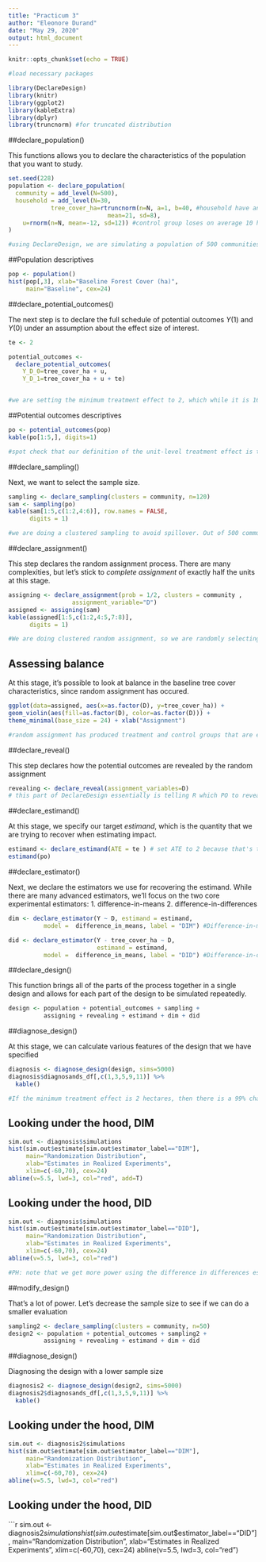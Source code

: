```yaml
---
title: "Practicum 3"
author: "Eleonore Durand"
date: "May 29, 2020"
output: html_document
---
```


```r
knitr::opts_chunk$set(echo = TRUE)
```


```r
#load necessary packages

library(DeclareDesign)
library(knitr)
library(ggplot2)
library(kableExtra)
library(dplyr)
library(truncnorm) #for truncated distribution

```


##declare_population()

This functions allows you to declare the characteristics of the population that you want to study.

```r
set.seed(228)
population <- declare_population(
  community = add_level(N=500),
  household = add_level(N=30,
            tree_cover_ha=rtruncnorm(n=N, a=1, b=40, #household have an average of 21 ha of tree cover, with a sd of 8
                            mean=21, sd=8),
    u=rnorm(n=N, mean=-12, sd=12)) #control group loses on average 10 ha of tree cover to deforestation. This was gotten by estimating the effect from preliminary results of the program along with research that says that deforestation outside the reserves was 12% faster. Furthermore 12 hectares was mentioned as a limit for shifting cultivation. 
)

#using DeclareDesign, we are simulating a population of 500 communities, each of which has 30 households, and each of those has a differenct level of tree-cover, measured in hectares, and a different amount of variability in that tree cover (the variable 'u'). 

```




##Population descriptives

```r
pop <- population()
hist(pop[,3], xlab="Baseline Forest Cover (ha)", 
     main="Baseline", cex=24)
```

##declare_potential_outcomes()

The next step is to declare the full schedule of potential outcomes $Y(1)$ and $Y(0)$ under an assumption about the effect size of interest.



```r

te <- 2

potential_outcomes <- 
  declare_potential_outcomes(
    Y_D_0=tree_cover_ha + u,
    Y_D_1=tree_cover_ha + u + te)


#we are setting the minimum treatment effect to 2, which while it is 16.67% difference from the control group, is the minimum effect hectare wise that the organization would want to see. We based this estimate by looking at the average deforestation in one of the sustainable development reserves, dividing it by the number of communities and number of households within a community.

```


##Potential outcomes descriptives

```r
po <- potential_outcomes(pop)
kable(po[1:5,], digits=1)

#spot check that our definition of the unit-level treatment effect is true (subtract column 4 from column 5).
```


##declare_sampling()

Next, we want to select the sample size. 

```r
sampling <- declare_sampling(clusters = community, n=120)
sam <- sampling(po)
kable(sam[1:5,c(1:2,4:6)], row.names = FALSE,
      digits = 1)

#we are doing a clustered sampling to avoid spillover. Out of 500 communities we are randomly selecting 120. Of those, households in a community will either all be assigned to treatment or control.


```


##declare_assignment()

This step declares the random assignment process. There are many complexities, but let's stick to *complete assignment* of exactly half the units at this stage.

```r
assigning <- declare_assignment(prob = 1/2, clusters = community ,
                  assignment_variable="D")
assigned <- assigning(sam)
kable(assigned[1:5,c(1:2,4:5,7:8)], 
      digits = 1)

#We are doing clustered random assignment, so we are randomly selecting half of the sampled communities for treatment (variable D), and the other half for control. In order to avoid spillover, a community is either all treatment or all control. 

```


## Assessing balance

At this stage, it's possible to look at balance in the baseline tree cover characteristics, since random assignment has occured.

```r
ggplot(data=assigned, aes(x=as.factor(D), y=tree_cover_ha)) +
geom_violin(aes(fill=as.factor(D), color=as.factor(D))) +
theme_minimal(base_size = 24) + xlab("Assignment")

#random assignment has produced treatment and control groups that are essentially statistically-identical on all observed and unobserved features.


```

##declare_reveal()

This step declares how the potential outcomes are revealed by the random assignment

```r
revealing <- declare_reveal(assignment_variables=D)
# this part of DeclareDesign essentially is telling R which PO to reveal for each unit as a function of its treatment assignment. 
```

##declare_estimand()

At this stage, we specify our target *estimand*, which is the quantity that we are trying to recover when estimating impact. 

```r
estimand <- declare_estimand(ATE = te ) # set ATE to 2 because that's the minimum effect we want to see 
estimand(po)
```


##declare_estimator()

Next, we declare the estimators we use for recovering the estimand. While there are many advanced estimators, we'll focus on the two core experimental estimators:
1. difference-in-means
2. difference-in-differences

```r
dim <- declare_estimator(Y ~ D, estimand = estimand,  
          model =  difference_in_means, label = "DIM") #Difference-in-means (Mean of treatment group - mean of control group)

did <- declare_estimator(Y - tree_cover_ha ~ D, 
                         estimand = estimand,  
          model =  difference_in_means, label = "DID") #Difference-in-differences ([Mean of treatment group @ endline - Mean of treatment group @ baseline] - [Mean of control group @ endline - mean of control group @ baseline])
```


##declare_design()

This function brings all of the parts of the process together in a single design and allows for each part of the design to be simulated repeatedly.

```r
design <- population + potential_outcomes + sampling +
          assigning + revealing + estimand + dim + did
```


##diagnose_design()

At this stage, we can calculate various features of the design that we have specified

```r
diagnosis <- diagnose_design(design, sims=5000)
diagnosis$diagnosands_df[,c(1,3,5,9,11)] %>%
  kable()

#If the minimum treatment effect is 2 hectares, then there is a 99% chance that the analysis will find it, regardless of if we use a difference in difference or difference in means approach. We still however recommend a difference in difference approach as it compares the differences in before and after data for both treatment and control groups, therefore accounting for any other differences that there might be in the two groups. This is a lot of power so it would be better to lower the sample size to see if we can economize on the resources used for the evaluation. 
```


## Looking under the hood, DIM

```r
sim.out <- diagnosis$simulations
hist(sim.out$estimate[sim.out$estimator_label=="DIM"],
     main="Randomization Distribution",
     xlab="Estimates in Realized Experiments",
     xlim=c(-60,70), cex=24)
abline(v=5.5, lwd=3, col="red", add=T)
```

## Looking under the hood, DID

```r
sim.out <- diagnosis$simulations
hist(sim.out$estimate[sim.out$estimator_label=="DID"],
     main="Randomization Distribution",
     xlab="Estimates in Realized Experiments",
     xlim=c(-60,70), cex=24)
abline(v=5.5, lwd=3, col="red")

#PH: note that we get more power using the difference in differences estimation. This is because diff-in-diff increases the precision of our estimate of the ATE.
```

##modify_design()

That's a lot of power. Let's decrease the sample size to see if we can do a smaller evaluation

```r
sampling2 <- declare_sampling(clusters = community, n=50)
design2 <- population + potential_outcomes + sampling2 +
          assigning + revealing + estimand + dim + did
```

##diagnose_design()

Diagnosing the design with a lower sample size

```r
diagnosis2 <- diagnose_design(design2, sims=5000)
diagnosis2$diagnosands_df[,c(1,3,5,9,11)] %>%
  kable()
```


## Looking under the hood, DIM

```r
sim.out <- diagnosis2$simulations
hist(sim.out$estimate[sim.out$estimator_label=="DIM"],
     main="Randomization Distribution",
     xlab="Estimates in Realized Experiments",
     xlim=c(-60,70), cex=24)
abline(v=5.5, lwd=3, col="red")
```

## Looking under the hood, DID

```r
sim.out <- diagnosis2$simulations
hist(sim.out$estimate[sim.out$estimator_label=="DID"],
     main="Randomization Distribution",
     xlab="Estimates in Realized Experiments",
     xlim=c(-60,70), cex=24)
abline(v=5.5, lwd=3, col="red")